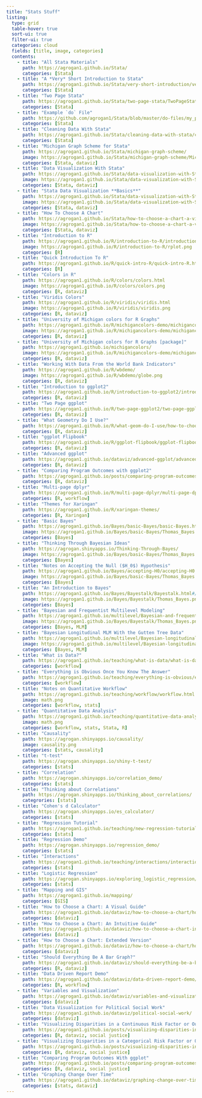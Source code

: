 ```yaml
---
title: "Stats Stuff"
listing:
  type: grid
  table-hover: true
  sort-ui: true
  filter-ui: true
  categories: cloud
  fields: [title, image, categories]
  contents:
    - title: "All Stata Materials"
      path: https://agrogan1.github.io/Stata/
      categories: [Stata]
    - title: "A *Very* Short Introduction to Stata"
      path: https://agrogan1.github.io/Stata/very-short-introduction/very-short-introduction.html
      categories: [Stata]
    - title: "Two Page Stata"
      path: https://agrogan1.github.io/Stata/two-page-stata/TwoPageStata.html
      categories: [Stata]
    - title: "Example `do` File"
      path: https://github.com/agrogan1/Stata/blob/master/do-files/my_penguins.do
      categories: [Stata]
    - title: "Cleaning Data With Stata"
      path: https://agrogan1.github.io/Stata/cleaning-data-with-stata/cleaning-data-with-stata.html
      categories: [Stata]
    - title: "Michigan Graph Scheme for Stata"
      path: https://agrogan1.github.io/Stata/michigan-graph-scheme/
      image: https://agrogan1.github.io/Stata/michigan-graph-scheme/MichiganColorsStata3.png
      categories: [Stata, dataviz]
    - title: "Data Visualization With Stata"
      path: https://agrogan1.github.io/Stata/data-visualization-with-Stata/data-visualization-with-Stata.html
      image: https://agrogan1.github.io/Stata/data-visualization-with-Stata/fotolia-small.jpg
      categories: [Stata, dataviz]
    - title: "Stata Data Visualization **Basics**"
      path: https://agrogan1.github.io/Stata/data-visualization-with-Stata-the-basics/data-visualization-with-Stata-the-basics.html
      image: https://agrogan1.github.io/Stata/data-visualization-with-Stata-the-basics/mybar1.png
      categories: [Stata, dataviz]
    - title: "How To Choose A Chart"
      path: https://agrogan1.github.io/Stata/how-to-choose-a-chart-a-visual-guide-with-Stata/how-to-choose-a-chart-a-visual-guide-with-Stata.pdf
      image: https://agrogan1.github.io/Stata/how-to-choose-a-chart-a-visual-guide-with-Stata/how-to-choose-a-chart-a-visual-guide-with-Stata.png
      categories: [Stata, dataviz]
    - title: "Introduction to R"
      path: https://agrogan1.github.io/R/introduction-to-R/introduction-to-R.html
      image: https://agrogan1.github.io/R/introduction-to-R/rplot.png
      categories: [R]
    - title: "Quick Introduction To R"
      path: https://agrogan1.github.io/R/quick-intro-R/quick-intro-R.html
      categories: [R]
    - title: "Colors in R"
      path: https://agrogan1.github.io/R/colors/colors.html
      image: https://agrogan1.github.io/R/colors/colors.png
      categories: [R, dataviz]
    - title: "Viridis Colors"
      path: https://agrogan1.github.io/R/viridis/viridis.html
      image: https://agrogan1.github.io/R/viridis/viridis.png
      categories: [R, dataviz]
    - title: "University of Michigan colors for R Graphs"
      path: https://agrogan1.github.io/R/michigancolors-demo/michigancolors-demo.html)
      image: https://agrogan1.github.io/R/michigancolors-demo/michigancolors.png
      categories: [R, dataviz]
    - title: "University of Michigan colors for R Graphs [package]"
      path: https://agrogan1.github.io/michigancolors/
      image: https://agrogan1.github.io/R/michigancolors-demo/michigancolors.png
      categories: [R, dataviz]
    - title: "Working With Data From the World Bank Indicators"
      path: https://agrogan1.github.io/R/wbdemo/
      image: https://agrogan1.github.io/R/wbdemo/globe.png
      categories: [R, dataviz]
    - title: "Introduction to ggplot2"
      path: https://agrogan1.github.io/R/introduction-to-ggplot2/introduction-to-ggplot2.html
      categories: [R, dataviz]
    - title: "Two Page ggplot"
      path: https://agrogan1.github.io/R/two-page-ggplot2/two-page-ggplot2.pdf
      categories: [R, dataviz]
    - title: "What Geometry Do I Use?"
      path: https://agrogan1.github.io/R/what-geom-do-I-use/how-to-choose-a-chart-a-visual-guide-GEOMs.pdf
      categories: [R, dataviz]
    - title: "ggplot Flipbook"
      path: https://agrogan1.github.io/R/ggplot-flipbook/ggplot-flipbook.html
      categories: [R, dataviz]
    - title: "Advanced ggplot"
      path: https://agrogan1.github.io/dataviz/advanced-ggplot/advanced-ggplot.html
      categories: [R, dataviz]
    - title: "Comparing Program Outcomes with ggplot2"
      path: https://agrogan1.github.io/posts/comparing-program-outcomes-with-ggplot/
      categories: [R, dataviz]
    - title: "Multi-page dplyr"
      path: https://agrogan1.github.io/R/multi-page-dplyr/multi-page-dplyr.html
      categories: [R, workflow]
    - title: "Themes for Xaringan"
      path: https://agrogan1.github.io/R/xaringan-themes/
      categories: [R, Xaringan]
    - title: "Basic Bayes"
      path: https://agrogan1.github.io/Bayes/basic-Bayes/basic-Bayes.html
      image: https://agrogan1.github.io/Bayes/basic-Bayes/Thomas_Bayes.png
      categories: [Bayes]
    - title: "Thinking Through Bayesian Ideas"
      path: https://agrogan.shinyapps.io/Thinking-Through-Bayes/
      image: https://agrogan1.github.io/Bayes/basic-Bayes/Thomas_Bayes.png
      categories: [Bayes]
    - title: "Notes on Accepting the Null ($H_0$) Hypothesis"
      path: https://agrogan1.github.io/Bayes/accepting-H0/accepting-H0.html
      image: https://agrogan1.github.io/Bayes/basic-Bayes/Thomas_Bayes.png
      categories: [Bayes]
    - title: "An Introduction to Bayes"
      path: https://agrogan1.github.io/Bayes/Bayestalk/Bayestalk.html#/title-slide
      image: https://agrogan1.github.io/Bayes/Bayestalk/Thomas_Bayes.png
      categories: [Bayes]
    - title: "Bayesian and Frequentist Multilevel Modeling"
      path: https://agrogan1.github.io/multilevel/Bayesian-and-frequentist-MLM/Bayesian-and-frequentist-MLM.html
      image: https://agrogan1.github.io/Bayes/Bayestalk/Thomas_Bayes.png
      categories: [Bayes, MLM]
    - title: "Bayesian Longitudinal MLM With the Gutten Tree Data"
      path: https://agrogan1.github.io/multilevel/Bayesian-longitudinal-mlm/Bayesian-longitudinal-mlm.html
      image: https://agrogan1.github.io/multilevel/Bayesian-longitudinal-mlm/fotolia-small.jpg
      categories: [Bayes, MLM]
    - title: "What is Data?"
      path: https://agrogan1.github.io/teaching/what-is-data/what-is-data.html
      categories: [workflow]
    - title: "Everything is Obvious Once You Know The Answer"
      path: https://agrogan1.github.io/teaching/everything-is-obvious/everything-is-obvious.html
      categories: [workflow]
    - title: "Notes on Quantitative Workflow"
      path: https://agrogan1.github.io/teaching/workflow/workflow.html
      image: math.png
      categories: [workflow, stats]
    - title: "Quantitative Data Analysis"
      path: https://agrogan1.github.io/teaching/quantitative-data-analysis/quantitative-data-analysis.html
      image: math.png
      categories: [workflow, stats, Stata, R]
    - title: "Causality"
      path: https://agrogan.shinyapps.io/causality/
      image: causality.png
      categories: [stats, causality]
    - title: "t-test"
      path: https://agrogan.shinyapps.io/shiny-t-test/
      categories: [stats]
    - title: "Correlation"
      path: https://agrogan.shinyapps.io/correlation_demo/
      categories: [stats]
    - title: "Thinking about Correlations"
      path: https://agrogan.shinyapps.io/thinking_about_correlations/
      categrories: [stats]
    - title: "Cohen's d Calculator"
      path: https://agrogan.shinyapps.io/es_calculator/
      categories: [stats]
    - title: "Regression Tutorial" 
      path: https://agrogan1.github.io/teaching/new-regression-tutorial/
      categories: [stats]
    - title: "Regression Demo"
      path: https://agrogan.shinyapps.io/regression_demo/
      categories: [stats]
    - title: "Interactions"
      path: https://agrogan1.github.io/teaching/interactions/interactions.html
      categories: [stats]
    - title: "Logistic Regression"
      path: https://agrogan.shinyapps.io/exploring_logistic_regression/
      categories: [stats]
    - title: "Mapping and GIS"
      path: https://agrogan1.github.io/mapping/
      categories: [GIS]
    - title: "How to Choose a Chart: A Visual Guide"
      path: https://agrogan1.github.io/dataviz/how-to-choose-a-chart/how-to-choose-a-chart-a-visual-guide.pdf
      categories: [dataviz]
    - title: "How to Choose a Chart: An Intuitive Guide"
      path: https://agrogan1.github.io/dataviz/how-to-choose-a-chart-intuitive/how-to-choose-a-chart-intuitive.html
      categories: [dataviz]
    - title: "How to Choose a Chart: Extended Version"
      path: https://agrogan1.github.io/dataviz/how-to-choose-a-chart/how-to-choose-a-chart-v3.html
      categories: [dataviz]
    - title: "Should Everything Be A Bar Graph?"
      path: https://agrogan1.github.io/dataviz/should-everything-be-a-bar-graph/
      categories: [R, dataviz]
    - title: "Data Driven Report Demo"
      path: https://agrogan1.github.io/dataviz/data-driven-report-demo/
      categories: [R, workflow]
    - title: "Variables and Visualization"
      path: https://agrogan1.github.io/dataviz/variables-and-visualization/variables-and-visualization.html
      categories: [dataviz]
    - title: "Data Visualization for Political Social Work"
      path: https://agrogan1.github.io/dataviz/political-social-work/
      categories: [dataviz] 
    - title: "Visualizing Disparities in a Continuous Risk Factor or Outcome"
      path: https://agrogan1.github.io/posts/visualizing-disparities-in-a-continuous-outcome.html
      categories: [R, dataviz, social justice]
    - title: "Visualizing Disparities in a Categorical Risk Factor or Outcome"
      path: https://agrogan1.github.io/posts/visualizing-disparities-in-a-categorical-outcome/
      categories: [R, dataviz, social justice]  
    - title: "Comparing Program Outcomes With ggplot"
      path: https://agrogan1.github.io/posts/comparing-program-outcomes-with-ggplot/index.html
      categories: [R, dataviz, social justice]  
    - title: "Graphing Change Over Time"
      path: https://agrogan1.github.io/dataviz/graphing-change-over-time/index.pdf
      categories: [stats, dataviz]
---      
```






